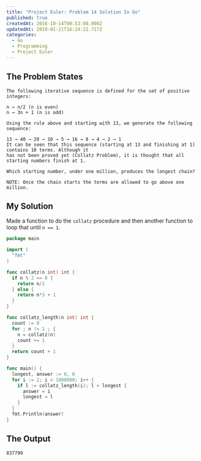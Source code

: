 ```yaml
---
title: "Project Euler: Problem 14 Solution In Go"
published: true
createdAt: 2016-10-14T00:53:08.000Z
updatedAt: 2019-01-21T16:24:22.717Z
categories:
  - Go
  - Programming
  - Project Euler
---
```


## The Problem States

```text
The following iterative sequence is defined for the set of positive integers:

n → n/2 (n is even)
n → 3n + 1 (n is odd)

Using the rule above and starting with 13, we generate the following sequence:

13 → 40 → 20 → 10 → 5 → 16 → 8 → 4 → 2 → 1
It can be seen that this sequence (starting at 13 and finishing at 1) contains 10 terms. Although it
has not been proved yet (Collatz Problem), it is thought that all starting numbers finish at 1.

Which starting number, under one million, produces the longest chain?

NOTE: Once the chain starts the terms are allowed to go above one million.
```
## My Solution

Made a function to do the `collatz` procedure and then another function to loop that until `n == 1`.

```go
package main

import (
  "fmt"
)

func collatz(n int) int {
  if n % 2 == 0 {
    return n/2
  } else {
    return n*3 + 1
  }
}

func collatz_length(n int) int {
  count := 0
  for ; n != 1 ; {
    n = collatz(n)
    count += 1
  }
  return count + 1
}

func main() {
  longest, answer := 0, 0
  for i := 2; i < 1000000; i++ {
    if l := collatz_length(i); l > longest {
      answer = i
      longest = l
    }
  }
  fmt.Println(answer)
}
```

## The Output

```text
837799
```
